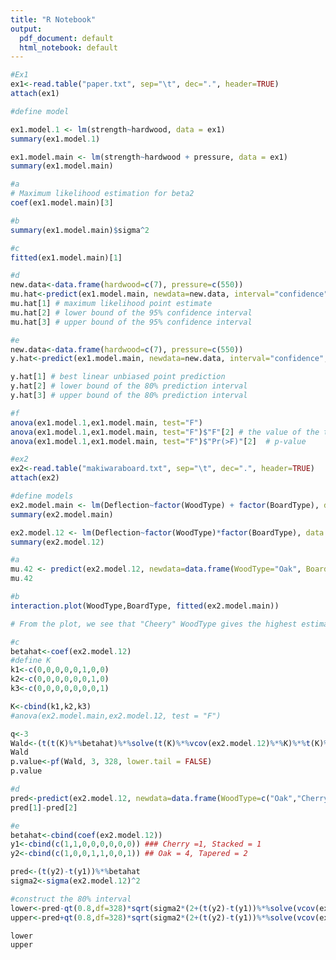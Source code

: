 ```yaml
---
title: "R Notebook"
output:
  pdf_document: default
  html_notebook: default
---
```


```r
#Ex1 
ex1<-read.table("paper.txt", sep="\t", dec=".", header=TRUE)
attach(ex1)


```
```r

#define model

ex1.model.1 <- lm(strength~hardwood, data = ex1)
summary(ex1.model.1)

ex1.model.main <- lm(strength~hardwood + pressure, data = ex1)
summary(ex1.model.main)

#a
# Maximum likelihood estimation for beta2
coef(ex1.model.main)[3]

```
```r
#b
summary(ex1.model.main)$sigma^2
```

```r
#c
fitted(ex1.model.main)[1]
```

```r
#d
new.data<-data.frame(hardwood=c(7), pressure=c(550))
mu.hat<-predict(ex1.model.main, newdata=new.data, interval="confidence", level=0.95)
mu.hat[1] # maximum likelihood point estimate
mu.hat[2] # lower bound of the 95% confidence interval
mu.hat[3] # upper bound of the 95% confidence interval

```
```r
#e
new.data<-data.frame(hardwood=c(7), pressure=c(550))
y.hat<-predict(ex1.model.main, newdata=new.data, interval="confidence", level=0.80)

y.hat[1] # best linear unbiased point prediction  
y.hat[2] # lower bound of the 80% prediction interval
y.hat[3] # upper bound of the 80% prediction interval
```
```r
#f
anova(ex1.model.1,ex1.model.main, test="F")
anova(ex1.model.1,ex1.model.main, test="F")$"F"[2] # the value of the test statistic
anova(ex1.model.1,ex1.model.main, test="F")$"Pr(>F)"[2]  # p-value
```

```r
#ex2
ex2<-read.table("makiwaraboard.txt", sep="\t", dec=".", header=TRUE)
attach(ex2)
```

```r
#define models
ex2.model.main <- lm(Deflection~factor(WoodType) + factor(BoardType), data = ex2)
summary(ex2.model.main)

ex2.model.12 <- lm(Deflection~factor(WoodType)*factor(BoardType), data = ex2)
summary(ex2.model.12)

```
```r
#a
mu.42 <- predict(ex2.model.12, newdata=data.frame(WoodType="Oak", BoardType="Tapered"))
mu.42
```
```r
#b
interaction.plot(WoodType,BoardType, fitted(ex2.model.main))

# From the plot, we see that "Cheery" WoodType gives the highest estimated level of u
```
```r
#c
betahat<-coef(ex2.model.12)
#define K
k1<-c(0,0,0,0,0,1,0,0)
k2<-c(0,0,0,0,0,0,1,0)
k3<-c(0,0,0,0,0,0,0,1)

K<-cbind(k1,k2,k3)
#anova(ex2.model.main,ex2.model.12, test = "F") 

q<-3
Wald<-(t(t(K)%*%betahat)%*%solve(t(K)%*%vcov(ex2.model.12)%*%K)%*%t(K)%*%betahat)/q
Wald
p.value<-pf(Wald, 3, 328, lower.tail = FALSE)
p.value
```

```r
#d
pred<-predict(ex2.model.12, newdata=data.frame(WoodType=c("Oak","Cherry"), BoardType=c("Tapered","Stacked")))
pred[1]-pred[2]
```

```r
#e
betahat<-cbind(coef(ex2.model.12))
y1<-cbind(c(1,1,0,0,0,0,0,0)) ### Cherry =1, Stacked = 1
y2<-cbind(c(1,0,0,1,1,0,0,1)) ## Oak = 4, Tapered = 2

pred<-(t(y2)-t(y1))%*%betahat
sigma2<-sigma(ex2.model.12)^2

#construct the 80% interval
lower<-pred-qt(0.8,df=328)*sqrt(sigma2*(2+(t(y2)-t(y1))%*%solve(vcov(ex2.model.12))%*%(y2-y1)))
upper<-pred+qt(0.8,df=328)*sqrt(sigma2*(2+(t(y2)-t(y1))%*%solve(vcov(ex2.model.12))%*%(y2-y1)))

lower
upper
```


